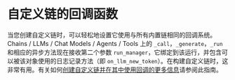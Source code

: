 # 自定义链的回调函数

当您创建自定义链时，可以轻松地设置它使用与所有内置链相同的回调系统。Chains / LLMs / Chat Models / Agents / Tools 上的 `_call`，`_generate`，`_run` 和相应的异步方法现在接收第二个参数 `run_manager`，它绑定到该运行，并包含可以被该对象使用的日志记录方法（即 `on_llm_new_token`）。在构建自定义链时，这非常有用。有关如何[创建自定义链并在其中使用回调的更多信息](/docs/modules/chains/how_to/custom_chain.html)请参阅此指南。